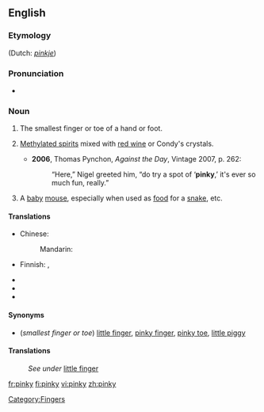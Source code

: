 ==English==
{{wikipedia}}

===Etymology===
{{suffix|pink|y}} (Dutch: ''[[pinkje]]'')

===Pronunciation===
* {{IPA|/ˈpɪŋki/}}

===Noun===
{{en-noun|pinkies}}

# The smallest finger or toe of a hand or foot.
# {{context|historical|slang|Australia|uncountable}} [[methylated spirits|Methylated spirits]] mixed with [[red wine]] or Condy's crystals.
#* '''2006''', Thomas Pynchon, ''Against the Day'', Vintage 2007, p. 262:
#*: “Here,” Nigel greeted him, “do try a spot of ‘'''pinky''',’ it's ever so much fun, really.”
# A [[baby]] [[mouse]], especially when used as [[food]] for a [[snake]], etc.

====Translations====
{{trans-top|smallest finger/toe}}
* Chinese:
*: Mandarin: {{t|zh|小指|tr=xiǎozhǐ|sc=Hani}}
* Finnish: {{t|fi|pikkusormi}},  {{t|fi|pikkuvarvas}}
{{trans-mid}}
* {{trreq|Georgian}}
* {{trreq|Macedonian}}
* {{trreq|Tamil}}
{{trans-bottom}}

{{trans-top|methylated spirits (slang)}}
{{trans-mid}}
{{trans-bottom}}

{{trans-top|baby mouse}}
{{trans-mid}}
{{trans-bottom}}

====Synonyms====
* (''smallest finger or toe'') [[little finger]], [[pinky finger]], [[pinky toe]], [[little piggy]]

====Translations====
: ''See under'' [[little finger]]

[[Category:Fingers]]

[[fr:pinky]]
[[fi:pinky]]
[[vi:pinky]]
[[zh:pinky]]
